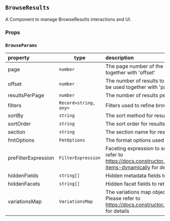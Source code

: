 
<Meta of={BrowseResultsStories} />

## `BrowseResults`
A Component to manage BrowseResults interactions and UI.

<Canvas of={BrowseResultsStories.Primary} />

### Props
<Controls />

### `BrowseParams`
  | property              | type                     | description|
  | :---------------------| -------------------------| :--------- |
  | page                  | `number`                 | The page number of the results. Can't be used together with 'offset' |
  | offset                | `number`                 | The number of results to skip from the beginning. Can't be used together with 'page' |
  | resultsPerPage        | `number`                 | The number of results per page to return |
  | filters                | `Record<string, any>`    | Filters used to refine browse |
  | sortBy                | `string`                 | The sort method for results |
  | sortOrder             | `string`                 | The sort order for results  |
  | section               | `string`                 | The section name for results, default 'Products'  |
  | fmtOptions            | `FmtOptions`             | The format options used to refine result groups  |
  | preFilterExpression   | `FilterExpression`       | Faceting expression to scope browse results. Please refer to https://docs.constructor.io/rest_api/collections/#add-items-dynamically for details  |
  | hiddenFields          | `string[]`               | Hidden metadata fields to return  |
  | hiddenFacets          | `string[]`               | Hidden facet fields to return  |
  | variationsMap         | `VariationsMap`          | The variations map object to aggregate variations. Please refer to https://docs.constructor.io/rest_api/variations_mapping for details  |


